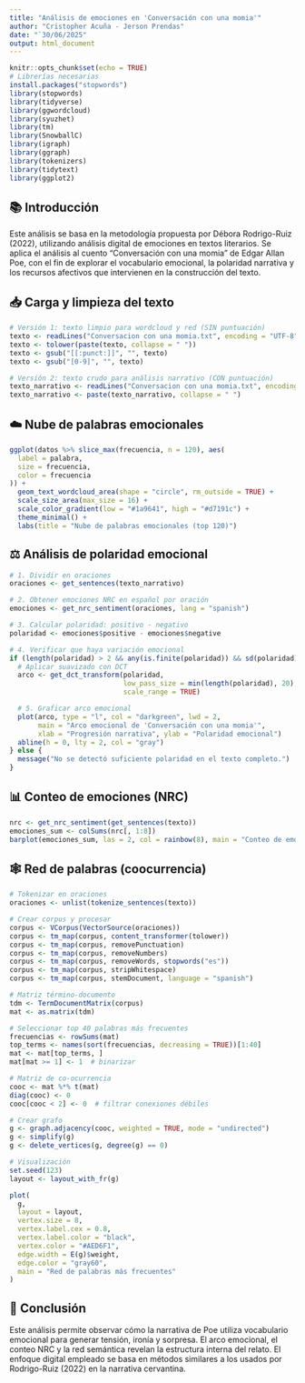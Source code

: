 ---
title: "Análisis de emociones en 'Conversación con una momia'"
author: "Cristopher Acuña - Jerson Prendas"
date: "`30/06/2025"
output: html_document
---

```{r setup, include=FALSE}
knitr::opts_chunk$set(echo = TRUE)
# Librerías necesarias
install.packages("stopwords")
library(stopwords)
library(tidyverse)
library(ggwordcloud)
library(syuzhet)
library(tm)
library(SnowballC)
library(igraph)
library(ggraph)
library(tokenizers)
library(tidytext)
library(ggplot2)
```

## 📚 Introducción

Este análisis se basa en la metodología propuesta por Débora Rodrigo-Ruiz (2022), utilizando análisis digital de emociones en textos literarios. Se aplica el análisis al cuento "Conversación con una momia" de Edgar Allan Poe, con el fin de explorar el vocabulario emocional, la polaridad narrativa y los recursos afectivos que intervienen en la construcción del texto.

## 📥 Carga y limpieza del texto

```{r}
# Versión 1: texto limpio para wordcloud y red (SIN puntuación)
texto <- readLines("Conversacion con una momia.txt", encoding = "UTF-8")
texto <- tolower(paste(texto, collapse = " "))
texto <- gsub("[[:punct:]]", "", texto)
texto <- gsub("[0-9]", "", texto)

# Versión 2: texto crudo para análisis narrativo (CON puntuación)
texto_narrativo <- readLines("Conversacion con una momia.txt", encoding = "UTF-8")
texto_narrativo <- paste(texto_narrativo, collapse = " ")
```

## ☁️ Nube de palabras emocionales

```{r}
ggplot(datos %>% slice_max(frecuencia, n = 120), aes(
  label = palabra,
  size = frecuencia,
  color = frecuencia
)) +
  geom_text_wordcloud_area(shape = "circle", rm_outside = TRUE) +
  scale_size_area(max_size = 16) +
  scale_color_gradient(low = "#1a9641", high = "#d7191c") +
  theme_minimal() +
  labs(title = "Nube de palabras emocionales (top 120)")

```

## ⚖️ Análisis de polaridad emocional

```{r}

# 1. Dividir en oraciones
oraciones <- get_sentences(texto_narrativo)

# 2. Obtener emociones NRC en español por oración
emociones <- get_nrc_sentiment(oraciones, lang = "spanish")

# 3. Calcular polaridad: positivo - negativo
polaridad <- emociones$positive - emociones$negative

# 4. Verificar que haya variación emocional
if (length(polaridad) > 2 && any(is.finite(polaridad)) && sd(polaridad) > 0) {
  # Aplicar suavizado con DCT
  arco <- get_dct_transform(polaridad,
                            low_pass_size = min(length(polaridad), 20),
                            scale_range = TRUE)

  # 5. Graficar arco emocional
  plot(arco, type = "l", col = "darkgreen", lwd = 2,
       main = "Arco emocional de 'Conversación con una momia'",
       xlab = "Progresión narrativa", ylab = "Polaridad emocional")
  abline(h = 0, lty = 2, col = "gray")
} else {
  message("No se detectó suficiente polaridad en el texto completo.")
}
```

## 📊 Conteo de emociones (NRC)

```{r}
nrc <- get_nrc_sentiment(get_sentences(texto))
emociones_sum <- colSums(nrc[, 1:8])
barplot(emociones_sum, las = 2, col = rainbow(8), main = "Conteo de emociones NRC")
```

## 🕸️ Red de palabras (coocurrencia)

```{r}
# Tokenizar en oraciones
oraciones <- unlist(tokenize_sentences(texto))

# Crear corpus y procesar
corpus <- VCorpus(VectorSource(oraciones))
corpus <- tm_map(corpus, content_transformer(tolower))
corpus <- tm_map(corpus, removePunctuation)
corpus <- tm_map(corpus, removeNumbers)
corpus <- tm_map(corpus, removeWords, stopwords("es"))
corpus <- tm_map(corpus, stripWhitespace)
corpus <- tm_map(corpus, stemDocument, language = "spanish")

# Matriz término-documento
tdm <- TermDocumentMatrix(corpus)
mat <- as.matrix(tdm)

# Seleccionar top 40 palabras más frecuentes
frecuencias <- rowSums(mat)
top_terms <- names(sort(frecuencias, decreasing = TRUE))[1:40]
mat <- mat[top_terms, ]
mat[mat >= 1] <- 1  # binarizar

# Matriz de co-ocurrencia
cooc <- mat %*% t(mat)
diag(cooc) <- 0
cooc[cooc < 2] <- 0  # filtrar conexiones débiles

# Crear grafo
g <- graph.adjacency(cooc, weighted = TRUE, mode = "undirected")
g <- simplify(g)
g <- delete_vertices(g, degree(g) == 0)

# Visualización
set.seed(123)
layout <- layout_with_fr(g)

plot(
  g,
  layout = layout,
  vertex.size = 8,
  vertex.label.cex = 0.8,
  vertex.label.color = "black",
  vertex.color = "#AED6F1",
  edge.width = E(g)$weight,
  edge.color = "gray60",
  main = "Red de palabras más frecuentes"
)

```

## 📝 Conclusión

Este análisis permite observar cómo la narrativa de Poe utiliza vocabulario emocional para generar tensión, ironía y sorpresa. El arco emocional, el conteo NRC y la red semántica revelan la estructura interna del relato. El enfoque digital empleado se basa en métodos similares a los usados por Rodrigo-Ruiz (2022) en la narrativa cervantina.
